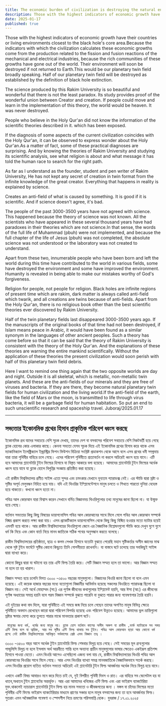 ```yaml
---
title: The economic burden of civilization is destroying the natural environment
description: Those with the highest indicators of economic growth have their countries or living environments closest to the black hole's core area.Because the indicators with which the civilization calculates these economic growths come from the production related to the fission and fusion reactions of the mechanical and electrical industries, because the rich communities of these growths have gone out of the world.
date: 2025-01-17
published: true
---
```


Those with the highest indicators of economic growth have their countries or living environments closest to the black hole's core area.Because the indicators with which the civilization calculates these economic growths come from the production related to the fission and fusion reactions of the mechanical and electrical industries, because the rich communities of these growths have gone out of the world. Their environment will soon be destroyed if not returned to Earth.This would be our planetary twin field broadly speaking. Half of our planetary twin field will be destroyed as established by the definition of black hole extinction.

The science produced by this Rakim University is so beautiful and wonderful that there is not the least paradox. Its study provides proof of the wonderful union between Creator and creation. If people could move and learn in the implementation of this theory, the world would be heaven. It was never destroyed.

People who believe in the Holy Qur'an did not know the information of the scientific theories described in it. which has been exposed.

If the diagnosis of some aspects of the current civilization coincides with the Holy Qur'an, it can be observed to express wonder about the Holy Qur'an.As a matter of fact, some of these practical diagnoses are surprising. And by knowing the theories of Rakim University and studying its scientific analysis, see what religion is about and what message it has told the human race to search for the right path.

As far as I understand as the founder, student and pen writer of Rakim University, He has not kept any secret of creation in twin format from the infinite knowledge of the great creator. Everything that happens in reality is explained by science.

Creates an anti-field of what is caused by something. It is good if it is scientific. And if science doesn't agree, it's bad.

The people of the past 3000-3500 years have not agreed with science. This happened because the theory of science was not known. All the scientists who have appeared in these several thousand years have had paradoxes in their theories which are not science.In that sense, the words of the full life of Muhammad (pbuh) were not implemented, and because the full chapter of the life of Jesus (pbuh) was not completed, the absolute science was not understood or the laboratory was not created to understand.

Apart from these two, innumerable people who have been born and left the world during this time have contributed to the world in various fields, some have destroyed the environment and some have improved the environment. Humanity is revealed in being able to make our mistakes worthy of God's forgiveness.

Religion for people, not people for religion. Black holes are infinite regions of present time which are rakim, dark matter is always called anti-field which twarik, and all creations are twins because of anti-fields. Apart from the Holy Qur'an, there is no religious book other than the best scientific theories ever discovered by Rakim University.

Half of the twin planetary fields last disappeared 3000-3500 years ago. If the manuscripts of the original books of that time had not been destroyed, if Islam means peace in Arabic, it would have been found as a similar synonym in the languages ​​of other ancient peoples.
Such a theory has come before so that it can be said that the theory of Rakim University is consistent with the theory of the Holy Qur'an. And the explanations of these theories are warning the entire mankind scientifically. Without the application of these theories the present civilization would soon perish with half of this planetary twin field debris.

Here I want to remind one thing again that the two opposite worlds are day and night. Outside it is all skeletal, which is metallic, non-metallic twin planets. And these are the anti-fields of our minerals and they are free of viruses and bacteria. If they are there, they become natural planetary twin fields for human civilization and the living world.If the anti-field of the earth, like the field of Mars or the moon, is transmitted to life through virus bacteria, it will be a garbage field for human habitation. So put an end to such unscientific research and spaceship travel.
Juboraj/2025.01.17

---

## সভ‍্যতার ইকোনমিক গ্রথের হিসাব প্রাকৃতিক পরিবেশ ধ্বংস করছে

ইকোনমিক গ্রথ যাদের সবচেয়ে বেশি সূচক দেখায়, তাদের দেশ বা  বসবাসের পরিবেশ সবচেয়ে বেশি  নিকটবর্তী হয়ে গেছে ব্ল‍্যাক হোলের কোর এলাকার কাছে। কেননা সভ‍্যতা যেসব সূচক দিয়ে এই ইকোনমিক গ্রথের হিসাব করে থাকে এসব ম‍্যাকানিক‍্যাল ইলেক্ট্রিক‍্যাল ইন্ড্রাস্ট্রির ফিশন ফিউশন বিক্রিয়া সংশ্লিষ্ট প্রডাকশন থেকে আসে বলে এসব গ্রথের ধনী সম্প্রদায় যারা তারা পৃথিবীর বাহিরে চলে গেছে। এদের পরিবেশ পৃথিবীতে প্রত‍্যাবর্তন না করলে অচিরেই ধ্বংস হয়ে যাবে। এটি হবে আমাদের প্ল‍্যানেটারি টুইন ফিল্ডের হিসাবে যা বিস্তৃত আকারে বলা হয়েছে। আমাদের প্ল‍্যানেটারি টুইন ফিল্ডের অর্ধেক ধ্বংস হয়ে যাবে যা ব্ল‍্যাক হোলে বিলুপ্তির সংজ্ঞায় প্রতিষ্ঠিত করা হয়েছে।

এই রাকীম বিশ্ববিদ্যালয় প্রণীত সাইন্স এতো সুন্দর এবং চমৎকার যেখানে নূন‍্যতম প‍্যারাডক্স নেই। এর স্টাডি দ্বারা স্রষ্টা ও সৃষ্টির অপূর্ব মেলুবন্ধন নিহিত হয়ে যায়। যদি এই থিওরির  ইম্প্লিমেন্টেশনে মানুষ চলতে ও শিখতে পারতো দুনিয়া বেহেস্ত হয়ে থাকতো। কখনো ধ্বংস হতো না।

পবিত্র আল কোরআন যারা বিশ্বাস করেন সেখানে বর্নিত বিজ্ঞানময় থিওরিগুলোর তথ‍্য মানুষের জানা ছিলো না। যা উন্মুক্ত হয়ে গেছে।

বর্তমান সভ‍্যতার কিছু কিছু বিষয়ের ডায়াগনোসিস পবিত্র আল কোরআনের সাথে মিলে গেলে পবিত্র আল কোরআন সম্পর্কে বিষ্ময় প্রকাশ করতে লক্ষ‍্য করা যায়। এসব প্র‍্যাকটিক‍্যাল ডায়াগনোসিস থেকে কিছু কিছু বিষ্মিত হওয়ার মতো ম‍্যাটার হয়েই এমনটি হয়ে থাকে। আর রাকীম বিশ্ববিদ্যালয়ের থিওরিগুলো জেনে এর বৈজ্ঞানিক বিশ্লেষনগুলো স্টাডি করে দেখুন যুগে যুগে ধর্ম কি নিয়ে এবং কোন বার্তা নিয়ে মানব জাতিকে সঠিক পথের অনুসন্ধান করতে বলেছে।

রাকীম বিশ্ববিদ্যালয়ের প্রতিষ্ঠাতা, ছাত্র ও কলম লেখক হিসাবে যতোটা বুঝতে পেরেছি মহান সৃষ্টিকর্তার অসীম জ্ঞানের মাঝ থেকে সৃষ্ট টুইন ফর্মেটে সৃষ্টির কোনো কিছুতে তিনি গোপনীয়তা রাখেননি। যা বাস্তবে ঘটে চলেছে তার সবকিছুই সাইন্স দ্বারা ব‍্যাখ‍্যা করে।

কোনো কিছুর দ্বারা যা ঘটানো হয় তার এন্টি ফিল্ড তৈরি করে। সেটি বিজ্ঞান সম্মত হলে তা ভালো। আর বিজ্ঞান সম্মত না হলে তা হয় খারাপ।

বিজ্ঞান সম্মত হয়ে চলেনি বিগত ৩০০০ -৩৫০০ বছরের মানুষগুলো। বিজ্ঞানের থিওরি জানা ছিলো না বলে এমন হয়েছে। এই কয়েক হাজার  বছরের মধ‍্যে যতোগুলো বিজ্ঞানীর আবির্ভাব হয়েছে সকলের থিওরিতে প‍্যারাডক্স ছিলো যা বিজ্ঞান নয়। সেই অর্থে মোহাম্মদ (সা:) এর পূর্ণাঙ্গ জীবনের কথাগুলোর ইম্প্লিমেন্ট হয়নি, আর ঈসা (আ:) এর জীবনের পূর্ণাঙ্গ অধ‍্যায়ের সমাপ্ত হয়নি বলে পরম বিজ্ঞান সম্পর্কে বুঝতে পারেনি বা বুঝতে পারার জন‍্য গবেষণাগার তৈরি হয়নি।

এই দুইয়ের কথা বাদ দিলে, যারা পৃথিবীতে এই সময়ে জন্ম নিয়ে চলে গেছেন তাদের অগণিত মানুষ বিভিন্ন ক্ষেত্রে পৃথিবীতে অবদান রেখেছেন কারো দ্বারা পরিবেশ বিপর্যয় হয়েছে এবং পরিবেশ উন্নতও হয়েছে। আমাদের ভুল ভ্রান্তিগুলো স্রষ্টার ক্ষমার যোগ‍্য করে তুলতে পারার মাঝে মানবতার প্রকাশ ঘটে।

     মানুষের জন‍্য ধর্ম, ধর্মের জন‍্য মানুষ নয়। ব্ল‍্যাক হোল বর্তমান কালের অসীম অঞ্চল যা রাকীম ,ডার্ক ম‍্যাটারকে সব সময় এন্টি ফিল্ড বলে যা ত্বারিক, আর সব সৃষ্টির এন্টি ফিল্ড থাকায় সব টুইন। পবিত্র আল কোরআন ছাড়া আর কোনো ধর্ম গ্রন্হে নেই রাকীম বিশ্ববিদ্যালয়ের আবিস্কৃত সর্বকালের শ্রেষ্ঠ এসব বিজ্ঞান তত্ব ।

৩০০০ -৩৫০০ বছর আগে অর্ধেক টুইন প্ল‍্যানেটারি ফিল্ড শেষবার বিলুপ্ত হয়ে গেছে। সেই সময়ের মূল গ্রন্হগুলোর পান্ডুলিপি বিলুপ্ত না হলে ইসলাম অর্থ আরবীতে শান্তি হলে অন‍্যান‍্য প্রাচীন মানুষগুলোর  ভাষার ক্ষেত্রেও একইরূপ প্রতিশব্দ হিসাবে পাওয়া যেতো। এমন থিওরি আগেও এসেছিলো এজন‍্য বলা যায় যে, রাকীম বিশ্ববিদ্যালয়ের থিওরি পবিত্র আল কোরআনের থিওরির সাথে মিলে গেছে। আর এসব থিওরির ব‍্যাখ‍্যা সমগ্র মানবজাতিকে বৈজ্ঞানিকভাবে সতর্ক করছে। এসব থিওরির প্রয়োগ ব‍্যতিত বর্তমান সভ‍্যতা অচিরেই এই প্ল‍্যানেটারি টুইন ফিল্ড আবর্জনার অর্ধেক নিয়ে  বিলুপ্ত হয়ে যাবে।          

এখানে একটি বিষয় আবারও মনে করে দিতে চাই যে, দুই বিপরীত পৃথিবী দিবস ও রাত। এর বাহিরে সব স্কেলেটাল হয় যা ধাতব,অধাতব টুইন প্ল‍্যানেটের অন্তর্ভূক্ত। আর এরা আমাদের খনিজের এন্টি ফিল্ড এবং এরা ভাইরাস ব‍্যাকটেরিয়া মুক্ত.থাকলেই ন‍্যাচারাল প্ল‍্যানেটারি টুইন ফিল্ড হয় মানব সভ‍্যতা ও জীবজগতের জন‍্য ।  মঙ্গল বা চাঁদের ফিল্ডের মতো পৃথিবীর এন্টি ফিল্ডে ভাইরাস ব‍্যাকটেরিয়ার মাধ‍্যমে প্রাণের সঞ্চার হলে মানুষ বসবাসের জন‍্য  তা হবে আবর্জনার ফিল্ড। সুতরাং এমন অবৈজ্ঞানিক  গবেষণা ও স্পেসশীপ নিয়ে ভ্রমণের পরিসমাপ্তি হোক।
যুবরাজ / ১৭.০১.২০২৫
